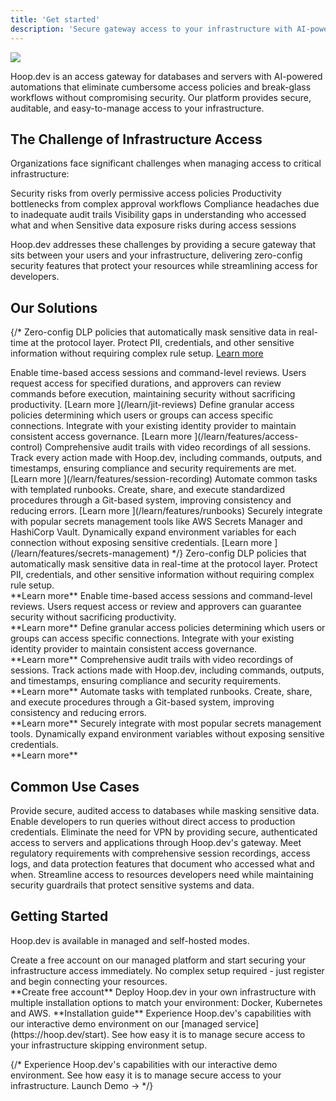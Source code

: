```yaml
---
title: 'Get started'
description: 'Secure gateway access to your infrastructure with AI-powered security'
---
```

<img src="/images/introduction/lp-hero.png" />

Hoop.dev is an access gateway for databases and servers with AI-powered automations that eliminate cumbersome access policies and break-glass workflows without compromising security. Our platform provides secure, auditable, and easy-to-manage access to your infrastructure.

## The Challenge of Infrastructure Access
Organizations face significant challenges when managing access to critical infrastructure:

Security risks from overly permissive access policies
Productivity bottlenecks from complex approval workflows
Compliance headaches due to inadequate audit trails
Visibility gaps in understanding who accessed what and when
Sensitive data exposure risks during access sessions

Hoop.dev addresses these challenges by providing a secure gateway that sits between your users and your infrastructure, delivering zero-config security features that protect your resources while streamlining access for developers.

## Our Solutions
{/* <AccordionGroup>
  <Accordion icon="mask" title="AI Data Masking">
    Zero-config DLP policies that automatically mask sensitive data in real-time at the protocol layer. Protect PII, credentials, and other sensitive information without requiring complex rule setup. [Learn more <Icon icon="arrow-right" />](/learn/features/ai-data-masking) 
  </Accordion>

  <Accordion icon="clock" title="Just-in-Time Reviews">
    Enable time-based access sessions and command-level reviews. Users request access for specified durations, and approvers can review commands before execution, maintaining security without sacrificing productivity. [Learn more <Icon icon="arrow-right" />](/learn/jit-reviews) 
  </Accordion>

  <Accordion icon="lock" title="Access Control">
    Define granular access policies determining which users or groups can access specific connections. Integrate with your existing identity provider to maintain consistent access governance. [Learn more <Icon icon="arrow-right" />](/learn/features/access-control) 
  </Accordion>

  <Accordion icon="video" title="Session Recording">
    Comprehensive audit trails with video recordings of all sessions. Track every action made with Hoop.dev, including commands, outputs, and timestamps, ensuring compliance and security requirements are met. [Learn more <Icon icon="arrow-right" />](/learn/features/session-recording) 
  </Accordion>

  <Accordion icon="book" title="Runbooks">
    Automate common tasks with templated runbooks. Create, share, and execute standardized procedures through a Git-based system, improving consistency and reducing errors. [Learn more <Icon icon="arrow-right" />](/learn/features/runbooks) 
  </Accordion>

  <Accordion icon="key" title="Secrets Management">
    Securely integrate with popular secrets management tools like AWS Secrets Manager and HashiCorp Vault. Dynamically expand environment variables for each connection without exposing sensitive credentials. [Learn more <Icon icon="arrow-right" />](/learn/features/secrets-management) 
  </Accordion>
</AccordionGroup> */}

<CardGroup cols={2}>
  <Card icon="mask" title="AI Data Masking" href="/learn/features/ai-data-masking">
  Zero-config DLP policies that automatically mask sensitive data in real-time at the protocol layer. Protect PII, credentials, and other sensitive information without requiring complex rule setup.
  <br />
  **Learn more** <Icon icon="arrow-right" />
  </Card>

  <Card icon="clock" title="Just-in-Time Reviews" href="/learn/jit-reviews">
  Enable time-based access sessions and command-level reviews. Users request access or review and approvers can guarantee security without sacrificing productivity.
   <br />
  **Learn more** <Icon icon="arrow-right" /> 
  </Card>

  <Card icon="lock" title="Access Control" href="/learn/features/access-control">
  Define granular access policies determining which users or groups can access specific connections. Integrate with your existing identity provider to maintain consistent access governance.
  <br />
  **Learn more** <Icon icon="arrow-right" />
  </Card>

  <Card icon="video" title="Session Recording" href="/learn/features/session-recording">
  Comprehensive audit trails with video recordings of sessions. Track actions made with Hoop.dev, including commands, outputs, and timestamps, ensuring compliance and security requirements.
  <br />
  **Learn more** <Icon icon="arrow-right" />
  </Card>

  <Card icon="book" title="Runbooks" href="/learn/features/runbooks">
  Automate tasks with templated runbooks. Create, share, and execute procedures through a Git-based system, improving consistency and reducing errors.
  <br />
  **Learn more** <Icon icon="arrow-right" />
  </Card>

  <Card icon="key" title="Secrets Management" href="/learn/features/secrets-management">
  Securely integrate with most popular secrets management tools. Dynamically expand environment variables without exposing sensitive credentials.
  <br />
  **Learn more** <Icon icon="arrow-right" />
  </Card>
</CardGroup>

## Common Use Cases

<AccordionGroup>
  <Accordion title="Database Access Management">
    Provide secure, audited access to databases while masking sensitive data. Enable developers to run queries without direct access to production credentials.
  </Accordion>

  <Accordion title="Secure Server Access Without VPN">
    Eliminate the need for VPN by providing secure, authenticated access to servers and applications through Hoop.dev's gateway.
  </Accordion>

  <Accordion title="Compliance & Auditing">
    Meet regulatory requirements with comprehensive session recordings, access logs, and data protection features that document who accessed what and when.
  </Accordion>

  <Accordion title="Developer Productivity">
    Streamline access to resources developers need while maintaining security guardrails that protect sensitive systems and data.
  </Accordion>
</AccordionGroup>

## Getting Started
Hoop.dev is available in managed and self-hosted modes.

<CardGroup cols={2}>
  <Card title="Managed Service" icon="cloud" href="https://hoop.dev/start">
  Create a free account on our managed platform and start securing your infrastructure access immediately. No complex setup required - just register and begin connecting your resources.
  <br />
  **Create free account** <Icon icon="arrow-right" />
  </Card>
  <Card title="Self-Hosted" icon="server" href="/technical-reference/installation/overview">
  Deploy Hoop.dev in your own infrastructure with multiple installation options to match your environment: Docker, Kubernetes and AWS.
  **Installation guide** <Icon icon="arrow-right" />
  </Card>
</CardGroup>

<Info>
    Experience Hoop.dev's capabilities with our interactive demo environment on our [managed service](https://hoop.dev/start).
    See how easy it is to manage secure access to your infrastructure skipping environment setup.
</Info>


{/* <Card title="Try Demo" icon="play">
  Experience Hoop.dev's capabilities with our interactive demo environment. See how easy it is to manage secure access to your infrastructure.
  Launch Demo →
</Card> */}